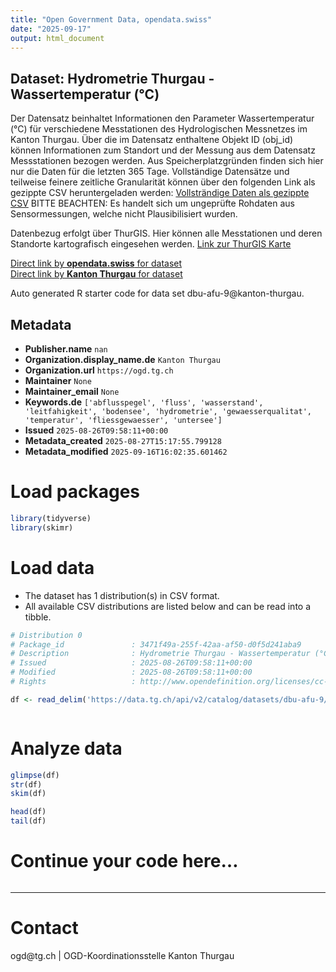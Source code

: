 ```yaml
---
title: "Open Government Data, opendata.swiss"
date: "2025-09-17"
output: html_document
---
```


## Dataset: Hydrometrie Thurgau - Wassertemperatur (°C)

Der Datensatz beinhaltet Informationen den Parameter Wassertemperatur (°C) für verschiedene Messtationen des Hydrologischen Messnetzes im Kanton Thurgau. Über die im Datensatz enthaltene Objekt ID (obj_id) können Informationen zum Standort und der Messung aus dem Datensatz Messstationen bezogen werden.
Aus Speicherplatzgründen finden sich hier nur die Daten für die letzten 365 Tage. Vollständige Datensätze und teilweise feinere zeitliche Granularität können über den folgenden Link als gezippte CSV heruntergeladen werden:
[Vollsträndige Daten als gezippte CSV](https://ogdtg.ch/hydrodaten/wassertemperatur_c_full.csv.gz)
BITTE BEACHTEN: Es handelt sich um ungeprüfte Rohdaten aus Sensormessungen, welche nicht Plausibilisiert wurden.

Datenbezug erfolgt über ThurGIS. Hier können alle Messtationen und deren Standorte kartografisch eingesehen werden.
[Link zur ThurGIS Karte](https://map.geo.tg.ch/apps/mf-geoadmin3/?lang=de&topic=ech&layers=hydrologische_messnetze_werterhebung&layers_opacity=0.9)

[Direct link by **opendata.swiss** for dataset](https://opendata.swiss/de/dataset/hydrometrie-thurgau-wassertemperatur-c)<br>
[Direct link by **Kanton Thurgau** for dataset](https://data.tg.ch/explore/dataset/dbu-afu-9/)

Auto generated R starter code for data set dbu-afu-9@kanton-thurgau.

## Metadata

- **Publisher.name** `nan`
- **Organization.display_name.de** `Kanton Thurgau`
- **Organization.url** `https://ogd.tg.ch`
- **Maintainer** `None`
- **Maintainer_email** `None`
- **Keywords.de** `['abflusspegel', 'fluss', 'wasserstand', 'leitfahigkeit', 'bodensee', 'hydrometrie', 'gewaesserqualitat', 'temperatur', 'fliessgewaesser', 'untersee']`
- **Issued** `2025-08-26T09:58:11+00:00`
- **Metadata_created** `2025-08-27T15:17:55.799128`
- **Metadata_modified** `2025-09-16T16:02:35.601462`


# Load packages

```r

library(tidyverse)
library(skimr)

```

# Load data

-   The dataset has 1 distribution(s) in CSV format.
-   All available CSV distributions are listed below and can be read into a tibble.

```r

# Distribution 0
# Package_id               : 3471f49a-255f-42aa-af50-d0f5d241aba9
# Description              : Hydrometrie Thurgau - Wassertemperatur (°C) (csv)
# Issued                   : 2025-08-26T09:58:11+00:00
# Modified                 : 2025-08-26T09:58:11+00:00
# Rights                   : http://www.opendefinition.org/licenses/cc-by/

df <- read_delim('https://data.tg.ch/api/v2/catalog/datasets/dbu-afu-9/exports/csv?use_labels=true')



```

# Analyze data

```r

glimpse(df)
str(df)
skim(df)

head(df)
tail(df)

```

# Continue your code here...

```r

```

------------------------------------------------------------------------

# Contact

ogd@tg.ch | OGD-Koordinationsstelle Kanton Thurgau
